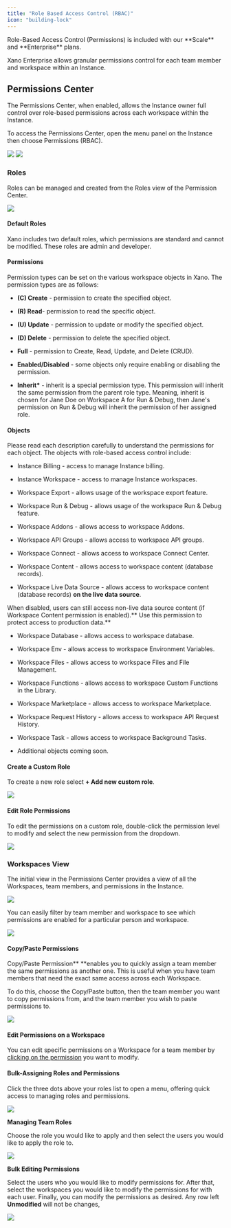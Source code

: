 ```yaml
---
title: "Role Based Access Control (RBAC)"
icon: "building-lock"
---
```


<Tip>
Role-Based Access Control (Permissions) is included with our **Scale** and **Enterprise** plans.

</Tip>

Xano Enterprise allows granular permissions control for each team member and workspace within an Instance.

## Permissions Center

The Permissions Center, when enabled, allows the Instance owner full control over role-based permissions across each workspace within the Instance.

To access the Permissions Center, open the menu panel on the Instance then choose Permissions (RBAC).

<Frame caption="Open the menu panel of your instance.">
  <img src="/images/e02e354c-image.jpeg" />
</Frame>

<Frame caption="Open Permissions (RBAC).">
  <img src="/images/6ebf66ec-image.jpeg" />
</Frame>

### Roles

Roles can be managed and created from the Roles view of the Permission Center.

<Frame caption="Manage Role in the Permissions Center.">
  <img src="/images/12009b4e-image.jpeg" />
</Frame>

#### Default Roles

Xano includes two default roles, which permissions are standard and cannot be modified. These roles are admin and developer.

#### Permissions

Permission types can be set on the various workspace objects in Xano. The permission types are as follows:

* **(C) Create** - permission to create the specified object.

* **(R) Read**- permission to read the specific object.

* **(U) Update** - permission to update or modify the specified object.

* **(D) Delete** - permission to delete the specified object.

* **Full** - permission to Create, Read, Update, and Delete (CRUD).

* **Enabled/Disabled** - some objects only require enabling or disabling the permission.

* **Inherit\*** - inherit is a special permission type. This permission will inherit the same permission from the parent role type. Meaning, inherit is chosen for Jane Doe on Workspace A for Run & Debug, then Jane's permission on Run & Debug will inherit the permission of her assigned role.

#### Objects

Please read each description carefully to understand the permissions for each object. The objects with role-based access control include:

* Instance Billing - access to manage Instance billing.

* Instance Workspace - access to manage Instance workspaces.

* Workspace Export - allows usage of the workspace export feature.

* Workspace Run & Debug - allows usage of the workspace Run & Debug feature.

* Workspace Addons - allows access to workspace Addons.

* Workspace API Groups - allows access to workspace API groups.

* Workspace Connect - allows access to workspace Connect Center.

* Workspace Content - allows access to workspace content (database records).

* Workspace Live Data Source - allows access to workspace content (database records) **on the live data source**.

<Info>
When disabled, users can still access non-live data source content (if Workspace Content permission is enabled).** Use this permission to protect access to production data.**

</Info>

* Workspace Database - allows access to workspace database.

* Workspace Env - allows access to workspace Environment Variables.

* Workspace Files - allows access to workspace Files and File Management.

* Workspace Functions - allows access to workspace Custom Functions in the Library.

* Workspace Marketplace - allows access to workspace Marketplace.

* Workspace Request History - allows access to workspace API Request History.

* Workspace Task - allows access to workspace Background Tasks.

* Additional objects coming soon.

#### Create a Custom Role

To create a new role select **+ Add new custom role**.

<Frame caption="Create a new Custom Role.">
  <img src="/images/44b8c2b1-image.jpeg" />
</Frame>

#### Edit Role Permissions

To edit the permissions on a custom role, double-click the permission level to modify and select the new permission from the dropdown.

<Frame caption="Modify Permissions of a Role.">
  <img src="/images/66fb44d6-image.jpeg" />
</Frame>

### Workspaces View

The initial view in the Permissions Center provides a view of all the Workspaces, team members, and permissions in the Instance.

<Frame caption="">
  <img src="/images/31eda0dd-image.jpeg" />
</Frame>

You can easily filter by team member and workspace to see which permissions are enabled for a particular person and workspace.

<Frame caption="In this example, we are looking at Michael's permissions across all workspaces.">
  <img src="/images/fff25e10-image.jpeg" />
</Frame>


#### **Copy/Paste Permissions**

Copy/Paste Permission** **enables you to quickly assign a team member the same permissions as another one. This is useful when you have team members that need the exact same access across each Workspace.

To do this, choose the Copy/Paste button, then the team member you want to copy permissions from, and the team member you wish to paste permissions to.

<Frame caption="COPY/PASTE Permissions of one team member to another.">
  <img src="/images/58221c73-image.jpeg" />
</Frame>

#### Edit Permissions on a Workspace

You can edit specific permissions on a Workspace for a team member by [clicking on the permission](/team-collaboration/role-based-access-control-rbac#edit-role-permissions) you want to modify.

#### Bulk-Assigning Roles and Permissions

Click the three dots above your roles list to open a menu, offering quick access to managing roles and permissions.

<Frame caption="">
  <img src="/images/f8c6f212-image.jpeg" />
</Frame>

**Managing Team Roles**

Choose the role you would like to apply and then select the users you would like to apply the role to.

<Frame caption="">
  <img src="/images/39e88d76-image.jpeg" />
</Frame>

**Bulk Editing Permissions**

Select the users who you would like to modify permissions for. After that, select the workspaces you would like to modify the permissions for with each user. Finally, you can modify the permissions as desired. Any row left **Unmodified** will not be changes,

<Frame caption="">
  <img src="/images/c5bc08e4-image.jpeg" />
</Frame>


